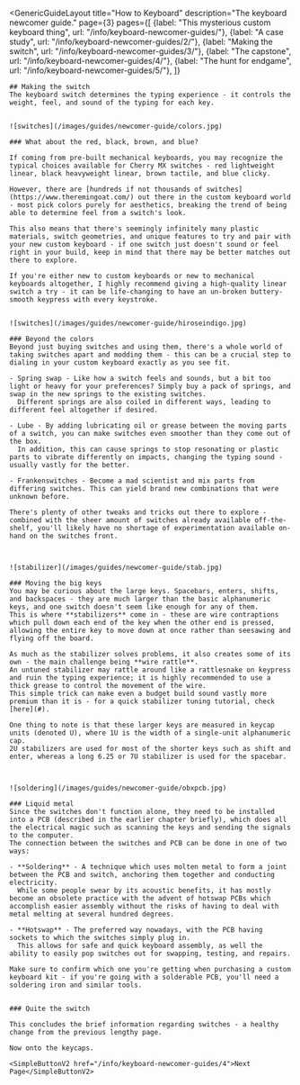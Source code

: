 ---
---


<GenericGuideLayout 
	title="How to Keyboard"
  description="The keyboard newcomer guide."
  page={3}
  pages={[
    {label: "This mysterious custom keyboard thing", url: "/info/keyboard-newcomer-guides/"},
    {label: "A case study", url: "/info/keyboard-newcomer-guides/2/"},
    {label: "Making the switch", url: "/info/keyboard-newcomer-guides/3/"},
    {label: "The capstone", url: "/info/keyboard-newcomer-guides/4/"},
    {label: "The hunt for endgame", url: "/info/keyboard-newcomer-guides/5/"},
  ]}
>

  <AltMarkdownRenderer>
    
    ## Making the switch
    The keyboard switch determines the typing experience - it controls the weight, feel, and sound of the typing for each key. 


    ![switches](/images/guides/newcomer-guide/colors.jpg)
    
    ### What about the red, black, brown, and blue?
    
    If coming from pre-built mechanical keyboards, you may recognize the typical choices available for Cherry MX switches - red lightweight linear, black heavyweight linear, brown tactile, and blue clicky.  

    However, there are [hundreds if not thousands of switches](https://www.theremingoat.com/) out there in the custom keyboard world - most pick colors purely for aesthetics, breaking the trend of being able to determine feel from a switch's look.  

    This also means that there's seemingly infinitely many plastic materials, switch geometries, and unique features to try and pair with your new custom keyboard - if one switch just doesn't sound or feel right in your build, keep in mind that there may be better matches out there to explore.  

    If you're either new to custom keyboards or new to mechanical keyboards altogether, I highly recommend giving a high-quality linear switch a try - it can be life-changing to have an un-broken buttery-smooth keypress with every keystroke.  


    ![switches](/images/guides/newcomer-guide/hiroseindigo.jpg)

    ### Beyond the colors
    Beyond just buying switches and using them, there's a whole world of taking switches apart and modding them - this can be a crucial step to dialing in your custom keyboard exactly as you see fit.

    - Spring swap - Like how a switch feels and sounds, but a bit too light or heavy for your preferences? Simply buy a pack of springs, and swap in the new springs to the existing switches.  
      Different springs are also coiled in different ways, leading to different feel altogether if desired.  

    - Lube - By adding lubricating oil or grease between the moving parts of a switch, you can make switches even smoother than they come out of the box.  
      In addition, this can cause springs to stop resonating or plastic parts to vibrate differently on impacts, changing the typing sound - usually vastly for the better.  

    - Frankenswitches - Become a mad scientist and mix parts from differing switches. This can yield brand new combinations that were unknown before.
    
    There's plenty of other tweaks and tricks out there to explore - combined with the sheer amount of switches already available off-the-shelf, you'll likely have no shortage of experimentation available on-hand on the switches front.

    

    ![stabilizer](/images/guides/newcomer-guide/stab.jpg)

    ### Moving the big keys
    You may be curious about the large keys. Spacebars, enters, shifts, and backspaces - they are much larger than the basic alphanumeric keys, and one switch doesn't seem like enough for any of them.  
    This is where **stabilizers** come in - these are wire contraptions which pull down each end of the key when the other end is pressed, allowing the entire key to move down at once rather than seesawing and flying off the board.  

    As much as the stabilizer solves problems, it also creates some of its own - the main challenge being **wire rattle**.  
    An untuned stabilizer may rattle around like a rattlesnake on keypress and ruin the typing experience; it is highly recommended to use a thick grease to control the movement of the wire.  
    This simple trick can make even a budget build sound vastly more premium than it is - for a quick stabilizer tuning tutorial, check [here](#).  

    One thing to note is that these larger keys are measured in keycap units (denoted U), where 1U is the width of a single-unit alphanumeric cap.  
    2U stabilizers are used for most of the shorter keys such as shift and enter, whereas a long 6.25 or 7U stabilizer is used for the spacebar. 

    

    ![soldering](/images/guides/newcomer-guide/obxpcb.jpg)

    ### Liquid metal
    Since the switches don't function alone, they need to be installed into a PCB (described in the earlier chapter briefly), which does all the electrical magic such as scanning the keys and sending the signals to the computer.  
    The connection between the switches and PCB can be done in one of two ways:  

    - **Soldering** - A technique which uses molten metal to form a joint between the PCB and switch, anchoring them together and conducting electricity.  
      While some people swear by its acoustic benefits, it has mostly become an obsolete practice with the advent of hotswap PCBs which accomplish easier assembly without the risks of having to deal with metal melting at several hundred degrees.  

    - **Hotswap** - The preferred way nowadays, with the PCB having sockets to which the switches simply plug in.  
      This allows for safe and quick keyboard assembly, as well the ability to easily pop switches out for swapping, testing, and repairs.  

    Make sure to confirm which one you're getting when purchasing a custom keyboard kit - if you're going with a solderable PCB, you'll need a soldering iron and similar tools.  
    

    ### Quite the switch

    This concludes the brief information regarding switches - a healthy change from the previous lengthy page.

    Now onto the keycaps.

    <SimpleButtonV2 href="/info/keyboard-newcomer-guides/4">Next Page</SimpleButtonV2>
    
    
  </AltMarkdownRenderer>
			
</GenericGuideLayout>


